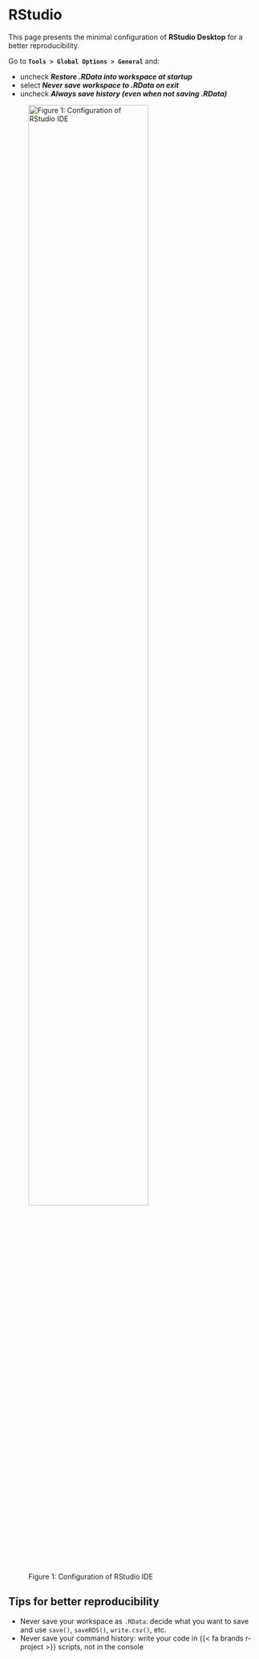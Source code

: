 # RStudio {.unnumbered}

This page presents the minimal configuration of **RStudio Desktop** for a better 
reproducibility.

Go to **`Tools > Global Options > General`** and:

- uncheck **_Restore .RData into workspace at startup_**
- select **_Never save workspace to .RData on exit_**
- uncheck **_Always save history (even when not saving .RData)_**

![Figure 1: Configuration of RStudio IDE](../images/rstudio-ideconfig.png){width=75% fig-align="left"}

::: {.callout-note}
## Tips for better reproducibility

- Never save your workspace as `.RData`: decide what you want to save and use
`save()`, `saveRDS()`, `write.csv()`, etc.
- Never save your command history: write your code in {{< fa brands r-project >}} 
scripts, not in the console
:::
